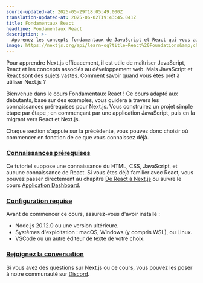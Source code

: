 ```yaml
---
source-updated-at: 2025-05-29T18:05:49.000Z
translation-updated-at: 2025-06-02T19:43:45.041Z
title: Fondamentaux React
headline: Fondamentaux React
description: >-
  Apprenez les concepts fondamentaux de JavaScript et React qui vous aideront à démarrer avec Next.js.
image: https://nextjs.org/api/learn-og?title=React%20Foundations&amp;chapter=1
---
```


Pour apprendre Next.js efficacement, il est utile de maîtriser JavaScript, React et les concepts associés au développement web. Mais JavaScript et React sont des sujets vastes. Comment savoir quand vous êtes prêt à utiliser Next.js ?

Bienvenue dans le cours Fondamentaux React ! Ce cours adapté aux débutants, basé sur des exemples, vous guidera à travers les connaissances prérequises pour Next.js. Vous construirez un projet simple étape par étape ; en commençant par une application JavaScript, puis en la migrant vers React et Next.js.

Chaque section s'appuie sur la précédente, vous pouvez donc choisir où commencer en fonction de ce que vous connaissez déjà.

### [Connaissances prérequises](#prerequisite-knowledge)

Ce tutoriel suppose une connaissance du HTML, CSS, JavaScript, et aucune connaissance de React. Si vous êtes déjà familier avec React, vous pouvez passer directement au chapitre [De React à Next.js](/learn/react-foundations/from-react-to-nextjs) ou suivre le cours [Application Dashboard](/learn/dashboard-app).

### [Configuration requise](#system-requirements)

Avant de commencer ce cours, assurez-vous d'avoir installé :

*   Node.js 20.12.0 ou une version ultérieure.
*   Systèmes d'exploitation : macOS, Windows (y compris WSL), ou Linux.
*   VSCode ou un autre éditeur de texte de votre choix.

### [Rejoignez la conversation](#join-the-conversation)

Si vous avez des questions sur Next.js ou ce cours, vous pouvez les poser à notre communauté sur [Discord](https://discord.gg/Q3AsD4efFC).